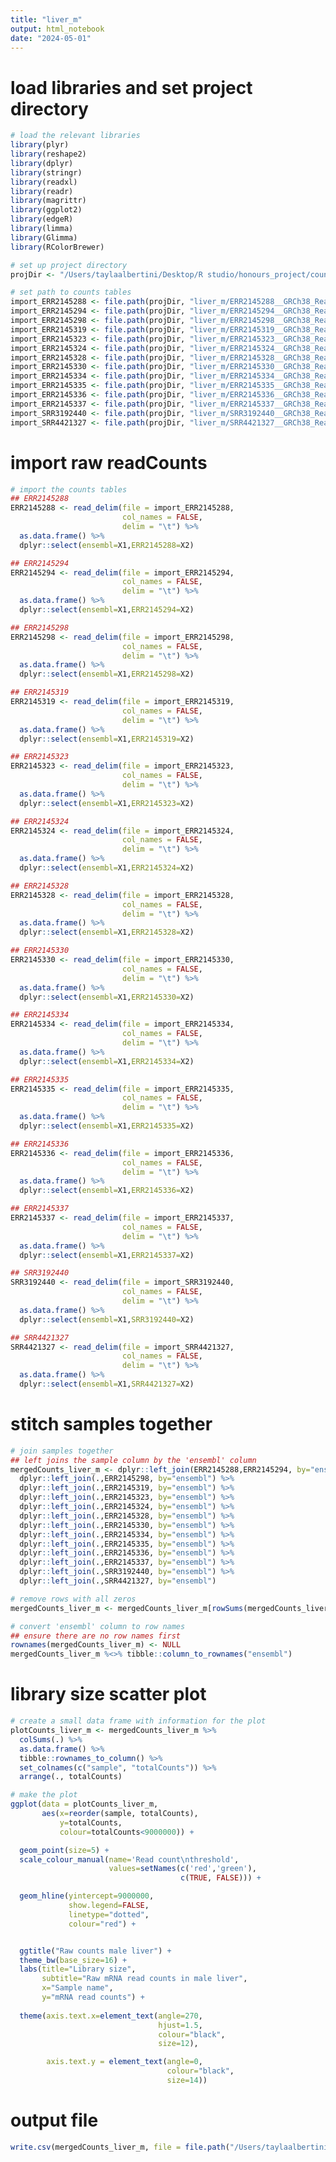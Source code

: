 ```yaml
---
title: "liver_m"
output: html_notebook
date: "2024-05-01"
---
```


# load libraries and set project directory 
```r
# load the relevant libraries 
library(plyr)
library(reshape2)
library(dplyr)
library(stringr)
library(readxl)
library(readr)
library(magrittr)
library(ggplot2)
library(edgeR)
library(limma)
library(Glimma)
library(RColorBrewer)

# set up project directory 
projDir <- "/Users/taylaalbertini/Desktop/R studio/honours_project/count_preprocessing/rawData"

# set path to counts tables 
import_ERR2145288 <- file.path(projDir, "liver_m/ERR2145288__GRCh38_ReadsPerGene_counts.tab")
import_ERR2145294 <- file.path(projDir, "liver_m/ERR2145294__GRCh38_ReadsPerGene_counts.tab")
import_ERR2145298 <- file.path(projDir, "liver_m/ERR2145298__GRCh38_ReadsPerGene_counts.tab")
import_ERR2145319 <- file.path(projDir, "liver_m/ERR2145319__GRCh38_ReadsPerGene_counts.tab")
import_ERR2145323 <- file.path(projDir, "liver_m/ERR2145323__GRCh38_ReadsPerGene_counts.tab")
import_ERR2145324 <- file.path(projDir, "liver_m/ERR2145324__GRCh38_ReadsPerGene_counts.tab")
import_ERR2145328 <- file.path(projDir, "liver_m/ERR2145328__GRCh38_ReadsPerGene_counts.tab")
import_ERR2145330 <- file.path(projDir, "liver_m/ERR2145330__GRCh38_ReadsPerGene_counts.tab")
import_ERR2145334 <- file.path(projDir, "liver_m/ERR2145334__GRCh38_ReadsPerGene_counts.tab")
import_ERR2145335 <- file.path(projDir, "liver_m/ERR2145335__GRCh38_ReadsPerGene_counts.tab")
import_ERR2145336 <- file.path(projDir, "liver_m/ERR2145336__GRCh38_ReadsPerGene_counts.tab")
import_ERR2145337 <- file.path(projDir, "liver_m/ERR2145337__GRCh38_ReadsPerGene_counts.tab")
import_SRR3192440 <- file.path(projDir, "liver_m/SRR3192440__GRCh38_ReadsPerGene_counts.tab")
import_SRR4421327 <- file.path(projDir, "liver_m/SRR4421327__GRCh38_ReadsPerGene_counts.tab")
```

# import raw readCounts
```r
# import the counts tables
## ERR2145288
ERR2145288 <- read_delim(file = import_ERR2145288,
                         col_names = FALSE,
                         delim = "\t") %>%
  as.data.frame() %>%
  dplyr::select(ensembl=X1,ERR2145288=X2)

## ERR2145294
ERR2145294 <- read_delim(file = import_ERR2145294,
                         col_names = FALSE,
                         delim = "\t") %>%
  as.data.frame() %>%
  dplyr::select(ensembl=X1,ERR2145294=X2)

## ERR2145298
ERR2145298 <- read_delim(file = import_ERR2145298,
                         col_names = FALSE,
                         delim = "\t") %>%
  as.data.frame() %>%
  dplyr::select(ensembl=X1,ERR2145298=X2)

## ERR2145319
ERR2145319 <- read_delim(file = import_ERR2145319,
                         col_names = FALSE,
                         delim = "\t") %>%
  as.data.frame() %>%
  dplyr::select(ensembl=X1,ERR2145319=X2)

## ERR2145323
ERR2145323 <- read_delim(file = import_ERR2145323,
                         col_names = FALSE,
                         delim = "\t") %>%
  as.data.frame() %>%
  dplyr::select(ensembl=X1,ERR2145323=X2)

## ERR2145324
ERR2145324 <- read_delim(file = import_ERR2145324,
                         col_names = FALSE,
                         delim = "\t") %>%
  as.data.frame() %>%
  dplyr::select(ensembl=X1,ERR2145324=X2)

## ERR2145328
ERR2145328 <- read_delim(file = import_ERR2145328,
                         col_names = FALSE,
                         delim = "\t") %>%
  as.data.frame() %>%
  dplyr::select(ensembl=X1,ERR2145328=X2)

## ERR2145330
ERR2145330 <- read_delim(file = import_ERR2145330,
                         col_names = FALSE,
                         delim = "\t") %>%
  as.data.frame() %>%
  dplyr::select(ensembl=X1,ERR2145330=X2)

## ERR2145334
ERR2145334 <- read_delim(file = import_ERR2145334,
                         col_names = FALSE,
                         delim = "\t") %>%
  as.data.frame() %>%
  dplyr::select(ensembl=X1,ERR2145334=X2)

## ERR2145335
ERR2145335 <- read_delim(file = import_ERR2145335,
                         col_names = FALSE,
                         delim = "\t") %>%
  as.data.frame() %>%
  dplyr::select(ensembl=X1,ERR2145335=X2)

## ERR2145336
ERR2145336 <- read_delim(file = import_ERR2145336,
                         col_names = FALSE,
                         delim = "\t") %>%
  as.data.frame() %>%
  dplyr::select(ensembl=X1,ERR2145336=X2)

## ERR2145337
ERR2145337 <- read_delim(file = import_ERR2145337,
                         col_names = FALSE,
                         delim = "\t") %>%
  as.data.frame() %>%
  dplyr::select(ensembl=X1,ERR2145337=X2)

## SRR3192440
SRR3192440 <- read_delim(file = import_SRR3192440,
                         col_names = FALSE,
                         delim = "\t") %>%
  as.data.frame() %>%
  dplyr::select(ensembl=X1,SRR3192440=X2)

## SRR4421327
SRR4421327 <- read_delim(file = import_SRR4421327,
                         col_names = FALSE,
                         delim = "\t") %>%
  as.data.frame() %>%
  dplyr::select(ensembl=X1,SRR4421327=X2)
```

# stitch samples together
```r
# join samples together
## left joins the sample column by the 'ensembl' column
mergedCounts_liver_m <- dplyr::left_join(ERR2145288,ERR2145294, by="ensembl") %>%
  dplyr::left_join(.,ERR2145298, by="ensembl") %>%
  dplyr::left_join(.,ERR2145319, by="ensembl") %>%
  dplyr::left_join(.,ERR2145323, by="ensembl") %>%
  dplyr::left_join(.,ERR2145324, by="ensembl") %>%
  dplyr::left_join(.,ERR2145328, by="ensembl") %>%
  dplyr::left_join(.,ERR2145330, by="ensembl") %>%
  dplyr::left_join(.,ERR2145334, by="ensembl") %>%
  dplyr::left_join(.,ERR2145335, by="ensembl") %>%
  dplyr::left_join(.,ERR2145336, by="ensembl") %>%
  dplyr::left_join(.,ERR2145337, by="ensembl") %>%
  dplyr::left_join(.,SRR3192440, by="ensembl") %>%
  dplyr::left_join(.,SRR4421327, by="ensembl") 

# remove rows with all zeros
mergedCounts_liver_m <- mergedCounts_liver_m[rowSums(mergedCounts_liver_m[,-1])>0,]

# convert 'ensembl' column to row names 
## ensure there are no row names first
rownames(mergedCounts_liver_m) <- NULL
mergedCounts_liver_m %<>% tibble::column_to_rownames("ensembl")
```

# library size scatter plot
```r
# create a small data frame with information for the plot
plotCounts_liver_m <- mergedCounts_liver_m %>%
  colSums(.) %>%
  as.data.frame() %>%
  tibble::rownames_to_column() %>%
  set_colnames(c("sample", "totalCounts")) %>%
  arrange(., totalCounts)

# make the plot
ggplot(data = plotCounts_liver_m,
       aes(x=reorder(sample, totalCounts),
           y=totalCounts,
           colour=totalCounts<9000000)) +

  geom_point(size=5) +
  scale_colour_manual(name='Read count\nthreshold',
                      values=setNames(c('red','green'),
                                      c(TRUE, FALSE))) +

  geom_hline(yintercept=9000000,
             show.legend=FALSE,
             linetype="dotted",
             colour="red") +


  ggtitle("Raw counts male liver") +
  theme_bw(base_size=16) +
  labs(title="Library size",
       subtitle="Raw mRNA read counts in male liver",
       x="Sample name",
       y="mRNA read counts") +
  
  theme(axis.text.x=element_text(angle=270,
                                 hjust=1.5,
                                 colour="black",
                                 size=12),

        axis.text.y = element_text(angle=0,
                                   colour="black",
                                   size=14))
```

# output file
```r
write.csv(mergedCounts_liver_m, file = file.path("/Users/taylaalbertini/Desktop/R studio/honours_project/fetal_comparison/readCounts_analysis/combined_raw/rawCounts_liver_m.csv"))
```